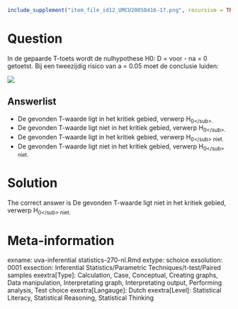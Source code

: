 ```r
include_supplement("item_file_id12_UMCU20050416-17.png", recursive = TRUE)
```
Question
========

In de gepaarde T-toets wordt de nulhypothese H0: D = voor - na = 0 getoetst. Bij een tweezijdig risico van a = 0.05 moet de conclusie luiden:


![](item_file_id12_UMCU20050416-17.png)

Answerlist
----------
* De gevonden T-waarde ligt in het kritiek gebied, verwerp H<sub>0<\/sub>.
* De gevonden T-waarde ligt niet in het kritiek gebied, verwerp H<sub>0<\/sub>.
* De gevonden T-waarde ligt in het kritiek gebied, verwerp H<sub>0<\/sub> niet.
* De gevonden T-waarde ligt niet in het kritiek gebied, verwerp H<sub>0<\/sub> niet.

Solution
========

The correct answer is  De gevonden T-waarde ligt niet in het kritiek gebied, verwerp H<sub>0<\/sub> niet.

Meta-information
================
exname: uva-inferential statistics-270-nl.Rmd
extype: schoice
exsolution: 0001
exsection: Inferential Statistics/Parametric Techniques/t-test/Paired samples
exextra[Type]: Calculation, Case, Conceptual, Creating graphs, Data manipulation, Interpretating graph, Interpretating output, Performing analysis, Test choice
exextra[Langauge]: Dutch
exextra[Level]: Statistical Literacy, Statistical Reasoning, Statistical Thinking
